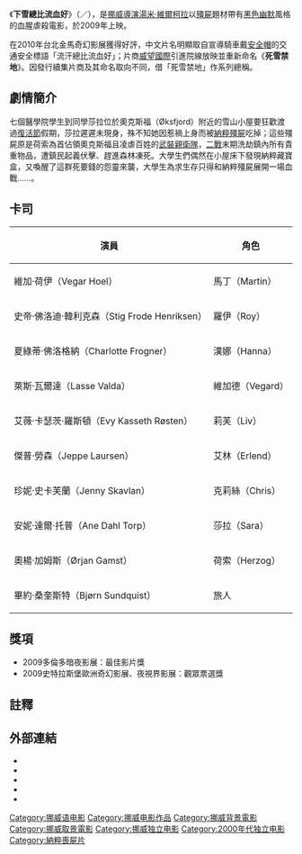 {{Infobox film
| name           = 下雪總比流血好
| original_name = Død snø
| image          = Dodsno poster.jpg
| image_size     =
| alt            = 
| caption        = 
| director       = [[湯米·維爾柯拉|湯米·維爾柯拉]]
| producer       = 湯瑪斯·伊夫蘭<br />[[哈洛·茲華|哈洛·茲華]]
| writer         = 湯米·維爾柯拉<br />史帝·佛洛迪·韓利克森
| starring       = 
| music          = 克里斯汀·維比
| cinematography = 馬修·布萊德雷·魏斯頓
| editing        = 馬丁·史托茲
| studio         = Miho Film<br />Yellow Bastard Production<br />News on Request<br />[[Harald_Zwart|Zwart Arbeid]]<br />Barentsfilm AS<br />FilmCamp<br />Storm Studios
| distributor    = Euforia Film{{small|（挪威）}}<br>[[威望國際|威望國際]]{{small|（臺灣）}}<br>新藝瑪影藝娛樂{{small|（香港）}}
| released       = {{Film date|df=y|2009|1|9|挪威|2010|4|11|金馬奇幻影展|2010|9|24|台灣}}
| runtime        = 91分鐘
| country        = [[挪威|挪威]]
| language       = [[挪威語|挪威語]]
| budget         = $800,000
| gross          = $1,984,662
| preceded_by   = 
| followed_by   = [[冰血奇緣|冰血奇緣]]
| cn_name       = 
| hk_name       = 爆笑納粹喪屍兵團{{small|（影碟）}}
| mo_name       = 
| tw_name       = 下雪總比流血好<small>（金馬奇幻影展）</small><ref>{{Cite web |title=下雪總比流血好 Dead Snow |url=http://www.ghfff.org.tw/program/content.aspx?id=130 |date= |accessdate= |website=2010年台北金馬奇幻影展 |publisher= |archiveurl=https://web.archive.org/web/20100322225157/http://www.ghfff.org.tw/program/content.aspx?id=130 |archivedate=2010-03-22 |language= |deadurl=yes }}</ref><br />死雪禁地<ref>[http://www.catchplay.com/?catalog=Movies&page=movies_item&id=21026 死雪禁地 Dead Snow - CatchPlay]</ref>
| sg_name       = 
| website       = http://www.dodsno.no/ 
}}
《'''下雪總比流血好'''》（{{lang-no|Død snø|italic=yes}}／{{lang-en|''Dead Snow''}}），是[[挪威|挪威]][[導演|導演]][[湯米·維爾柯拉|湯米·維爾柯拉]]以[[殭屍|殭屍]]題材帶有[[黑色幽默|黑色幽默]]風格的血腥虐殺電影，於2009年上映。

在2010年台北金馬奇幻影展獲得好評，中文片名明顯取自宣導騎車戴[[機車安全帽|安全帽]]的交通安全標語「流汗總比流血好」；片商[[威望國際|威望國際]]引進院線放映並重新命名《'''死雪禁地'''》。因發行續集片商及其命名取向不同，借「死雪禁地」作系列總稱。

==劇情簡介==
七個醫學院學生到同學莎拉位於奧克斯福（Øksfjord）附近的雪山小屋要狂歡渡過[[復活節|復活節]]假期，莎拉遲遲未現身，殊不知她因惹禍上身而被[[納粹|納粹]][[殭屍|殭屍]]吃掉；這些殭屍原是荷索為首佔領奧克斯福且凌虐百姓的[[武裝親衛隊|武裝親衛隊]]，[[二戰|二戰]]末期洗劫鎮內所有貴重物品，遭鎮民起義伏擊、趕進森林凍死。大學生們偶然在小屋床下發現納粹藏寶盒，又喚醒了這群死要錢的怨靈來襲，大學生為求生存只得和納粹殭屍展開一場血戰……。

==卡司==
{| class="wikitable"
!演員||角色
|-
| 維加·荷伊（Vegar Hoel） || 馬丁（Martin）
|-
| 史帝·佛洛迪·韓利克森（Stig Frode Henriksen）|| 羅伊（Roy）
|-
| 夏綠蒂·佛洛格納（Charlotte Frogner）|| 漢娜（Hanna）
|-
| 萊斯·瓦爾達（Lasse Valda）|| 維加德（Vegard）
|-
| 艾薇·卡瑟茨·羅斯頓（Evy Kasseth Røsten）|| 莉芙（Liv）
|-
| 傑普·勞森（Jeppe Laursen）|| 艾林（Erlend）
|-
| 珍妮·史卡芙蘭（Jenny Skavlan）|| 克莉絲（Chris）
|-
| 安妮·達爾·托普（Ane Dahl Torp）|| 莎拉（Sara）
|-
| 奧楊·加姆斯（Ørjan Gamst）|| 荷索（Herzog）
|-
| 畢約·桑奎斯特（Bjørn Sundquist）|| 旅人
|}

== 獎項 ==
*2009多倫多暗夜影展：最佳影片獎
*2009史特拉斯堡歐洲奇幻影展、夜視界影展：觀眾票選獎

==註釋==
{{Reflist}}

==外部連結==
{{Portal|電影}}
* {{Official website|http://www.dodsno.no/}}
* {{IMDb title|1278340|Død snø}}
* {{mojo title|deadsnow|Dead Snow}}
* {{rotten-tomatoes|dead_snow|Dead Snow}}
* {{metacritic film|dead-snow|Dead Snow}}

{{DEFAULTSORT:Død snø}}
[[Category:挪威语电影|Category:挪威语电影]]
[[Category:挪威电影作品|Category:挪威电影作品]]
[[Category:挪威背景電影|Category:挪威背景電影]]
[[Category:挪威取景電影|Category:挪威取景電影]]
[[Category:挪威独立电影|Category:挪威独立电影]]
[[Category:2000年代独立电影|Category:2000年代独立电影]]
[[Category:納粹喪屍片|Category:納粹喪屍片]]